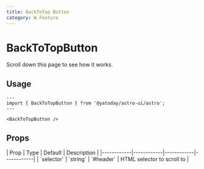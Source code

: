 ```yaml
---
title: BackToTop Button
category: W.Feature
---
```



# BackToTopButton

Scroll down this page to see how it works.

<div className="space-y-12">

  <Demo title="">
    <div className="h-[2000px]"></div>
    <BackToTopButton />
  </Demo>
</div>

## Usage

```astro
---
import { BackToTopButton } from '@yatoday/astro-ui/astro';
---

<BackToTopButton />
```

## Props

<div className="overflow-x-auto">
  <div className="min-w-xl">
    | Prop | Type | Default | Description |
    |------------|------------|------------|------------|
    | `selector` | `string` | `#header` | HTML selector to scroll to |
  </div>
</div>
